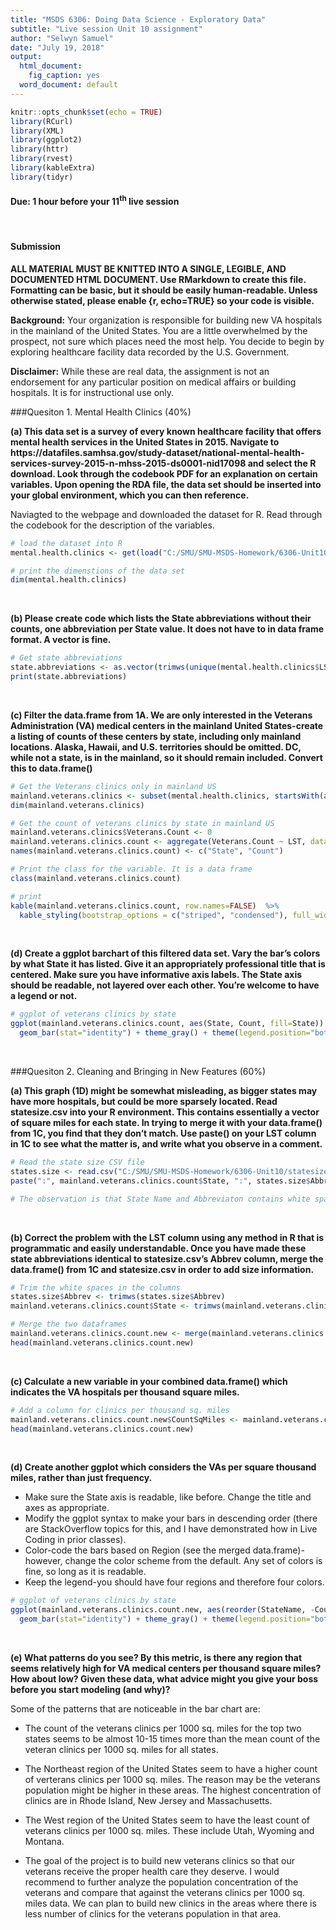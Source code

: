 ```yaml
---
title: "MSDS 6306: Doing Data Science - Exploratory Data"
subtitle: "Live session Unit 10 assignment"
author: "Selwyn Samuel"
date: "July 19, 2018"
output:
  html_document:
    fig_caption: yes
  word_document: default
---
```


```r
knitr::opts_chunk$set(echo = TRUE)
library(RCurl)
library(XML)
library(ggplot2)
library(httr)
library(rvest)
library(kableExtra)
library(tidyr)
```

#### **Due: 1 hour before your 11^th^ live session**
$~$

#### **Submission**
**ALL MATERIAL MUST BE KNITTED INTO A SINGLE, LEGIBLE, AND DOCUMENTED HTML DOCUMENT. Use RMarkdown to create this file. Formatting can be basic, but it should be easily human-readable. Unless otherwise stated, please enable {r, echo=TRUE} so your code is visible.**
$~$

**Background:** Your organization is responsible for building new VA hospitals in the mainland of the United States. You are a little overwhelmed by the prospect, not sure which places need the most help. You decide to begin by exploring healthcare facility data recorded by the U.S. Government.

**Disclaimer:** While these are real data, the assignment is not an endorsement for any particular position on medical affairs or building hospitals. It is for instructional use only.

###Quesiton 1. Mental Health Clinics (40%)

**(a) This data set is a survey of every known healthcare facility that offers mental health services in the United States in 2015. Navigate to https://datafiles.samhsa.gov/study-dataset/national-mental-health-services-survey-2015-n-mhss-2015-ds0001-nid17098 and select the R download. Look through the codebook PDF for an explanation on certain variables. Upon opening the RDA file, the data set should be inserted into your global environment, which you can then reference.**

Naviagted to the webpage and downloaded the dataset for R. Read through the codebook for the description of the variables.

```r
# load the dataset into R
mental.health.clinics <- get(load("C:/SMU/SMU-MSDS-Homework/6306-Unit10/N-MHSS-2015-DS0001-data/N-MHSS-2015-DS0001-data-r.rda"))

# print the dimenstions of the data set
dim(mental.health.clinics)
```
$~$

**(b) Please create code which lists the State abbreviations without their counts, one abbreviation per State value. It does not have to in data frame format. A vector is fine.**

```r
# Get state abbreviations
state.abbreviations <- as.vector(trimws(unique(mental.health.clinics$LST)))
print(state.abbreviations)
```
$~$

**(c) Filter the data.frame from 1A. We are only interested in the Veterans Administration (VA) medical centers in the mainland United States-create a listing of counts of these centers by state, including only mainland locations. Alaska, Hawaii, and U.S. territories should be omitted. DC, while not a state, is in the mainland, so it should remain included. Convert this to data.frame()**

```r
# Get the Veterans clinics only in mainland US
mainland.veterans.clinics <- subset(mental.health.clinics, startsWith(as.character(FACILITYTYPE), "Veterans") & !(trimws(LST) %in% c("AK", "HI")))
dim(mainland.veterans.clinics)

# Get the count of veterans clinics by state in mainland US
mainland.veterans.clinics$Veterans.Count <- 0
mainland.veterans.clinics.count <- aggregate(Veterans.Count ~ LST, data=mainland.veterans.clinics, FUN=length)
names(mainland.veterans.clinics.count) <- c("State", "Count")

# Print the class for the variable. It is a data frame
class(mainland.veterans.clinics.count)

# print
kable(mainland.veterans.clinics.count, row.names=FALSE)  %>%
  kable_styling(bootstrap_options = c("striped", "condensed"), full_width = F)

```
$~$

**(d) Create a ggplot barchart of this filtered data set. Vary the bar's colors by what State it has listed. Give it an appropriately professional title that is centered. Make sure you have informative axis labels. The State axis should be readable, not layered over each other. You're welcome to have a legend or not.**

```r
# ggplot of veterans clinics by state
ggplot(mainland.veterans.clinics.count, aes(State, Count, fill=State)) +  
  geom_bar(stat="identity") + theme_gray() + theme(legend.position="bottom") + theme(plot.title = element_text(color="black", size=14, face="bold", hjust = 0.5), axis.title.x = element_text(color="black", size=14, face="bold"), axis.title.y = element_text(color="black", size=14, face="bold"), axis.text.x=element_text(angle=90)) + labs(title ="Veterans Clinics Count by State", x = "State", y = "Veterans Clinics Count") + guides(fill=guide_legend(nrow=4, byrow=TRUE))
```
$~$

###Quesiton 2. Cleaning and Bringing in New Features (60%)

**(a) This graph (1D) might be somewhat misleading, as bigger states may have more hospitals, but could be more sparsely located. Read statesize.csv into your R environment. This contains essentially a vector of square miles for each state. In trying to merge it with your data.frame() from 1C, you find that they don't match. Use paste() on your LST column in 1C to see what the matter is, and write what you observe in a comment.**

```r
# Read the state size CSV file
states.size <- read.csv("C:/SMU/SMU-MSDS-Homework/6306-Unit10/statesize.csv")
paste(":", mainland.veterans.clinics.count$State, ":", states.size$Abbrev, ":")

# The observation is that State Name and Abbreviaton contains white spaces that need to be trimmed before we can do the merge
```
$~$

**(b) Correct the problem with the LST column using any method in R that is programmatic and easily understandable. Once you have made these state abbreviations identical to statesize.csv's Abbrev column, merge the data.frame() from 1C and statesize.csv in order to add size information.**

```r
# Trim the white spaces in the columns
states.size$Abbrev <- trimws(states.size$Abbrev)
mainland.veterans.clinics.count$State <- trimws(mainland.veterans.clinics.count$State)

# Merge the two dataframes
mainland.veterans.clinics.count.new <- merge(mainland.veterans.clinics.count, states.size, by.x = c("State"), by.y = c("Abbrev"))
head(mainland.veterans.clinics.count.new)
```
$~$

**(c) Calculate a new variable in your combined data.frame() which indicates the VA hospitals per thousand square miles.**

```r
# Add a column for clinics per thousand sq. miles
mainland.veterans.clinics.count.new$CountSqMiles <- mainland.veterans.clinics.count.new$Count / (mainland.veterans.clinics.count.new$SqMiles / 1000)
head(mainland.veterans.clinics.count.new)
```
$~$

**(d) Create another ggplot which considers the VAs per square thousand miles, rather than just frequency.**

* Make sure the State axis is readable, like before. Change the title and axes as appropriate.
* Modify the ggplot syntax to make your bars in descending order (there are StackOverflow topics for this, and I have demonstrated how in Live Coding in prior classes).
* Color-code the bars based on Region (see the merged data.frame)-however, change the color scheme from the default. Any set of colors is fine, so long as it is readable.
* Keep the legend-you should have four regions and therefore four colors.

```r
# ggplot of veterans clinics by state
ggplot(mainland.veterans.clinics.count.new, aes(reorder(StateName, -CountSqMiles), CountSqMiles, fill=Region)) +  
  geom_bar(stat="identity") + theme_gray() + theme(legend.position="bottom") + theme(plot.title = element_text(color="black", size=14, face="bold", hjust = 0.5), axis.title.x = element_text(color="black", size=14, face="bold", hjust = 0.5), axis.title.y = element_text(color="black", size=14, face="bold"), axis.text.x=element_text(angle=90, hjust=0.95, vjust=0.2)) + labs(title ="Veterans Clinics per 1000 Sq Miles by State", x = "State", y = "Veterans Clinics Per 1000 Sq Miles")
```
$~$

**(e) What patterns do you see? By this metric, is there any region that seems relatively high for VA medical centers per thousand square miles? How about low? Given these data, what advice might you give your boss before you start modeling (and why)?**

Some of the patterns that are noticeable in the bar chart are:

* The count of the veterans clinics per 1000 sq. miles for the top two states seems to be almost 10-15 times more than the mean count of the veteran clinics per 1000 sq. miles for all states.

* The Northeast region of the United States seem to have a higher count of verterans clinics per 1000 sq. miles. The reason may be the veterans population might be higher in these areas. The highest concentration of clinics are in Rhode Island, New Jersey and Massachusetts.

* The West region of the United States seem to have the least count of veterans clinics per 1000 sq. miles. These include Utah, Wyoming and Montana.

* The goal of the project is to build new veterans clinics so that our veterans receive the proper health care they deserve. I would recommend to further analyze the population concentration of the veterans and compare that against the veterans clinics per 1000 sq. miles data. We can plan to build new clinics in the areas where there is less number of clinics for the veterans population in that area.
